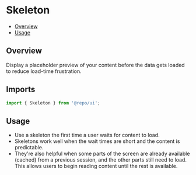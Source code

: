 

<Meta of={SkeletonStories} />

# Skeleton

- [Overview](#overview)
- [Usage](#usage)

## Overview

Display a placeholder preview of your content before the data gets loaded to reduce load-time frustration.

## Imports

```js
import { Skeleton } from '@repo/ui';
```

## Usage

- Use a skeleton the first time a user waits for content to load.
- Skeletons work well when the wait times are short and the content is predictable.
- They're also helpful when some parts of the screen are already available (cached) from a previous session, and the other parts still need to load. This allows users to begin reading content until the rest is available.
